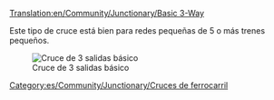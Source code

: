 [[Translation:en/Community/Junctionary/Basic 3-Way]]
{{es/Community/Junctionary/Menú de Cruces}}

Este tipo de cruce está bien para redes pequeñas de 5 o más trenes pequeños.

[[File:en/Community/Junctionary/3way basic3.png|none|frame|Cruce de 3 salidas básico]]

{{es/Community/Junctionary/Criterios sobre cruces|Barato|0|0|0|2|0|0|1|1|0|0|0||Accidentes si los trenes se paran en el cruce.|
*Sólo puede circular un tren en cada momento. (excepto si usa [[es/Manual/Señales|señales de ruta]])
*Puede causar embotellamientos de tráfico. 
}}

[[Category:es/Community/Junctionary/Cruces de ferrocarril]]
